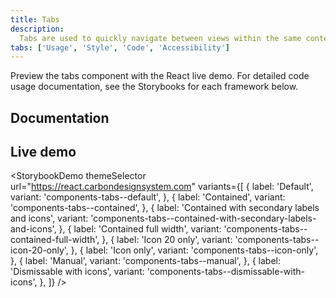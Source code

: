 ```yaml
---
title: Tabs
description:
  Tabs are used to quickly navigate between views within the same context.
tabs: ['Usage', 'Style', 'Code', 'Accessibility']
---
```



<PageDescription>

Preview the tabs component with the React live demo. For detailed code usage
documentation, see the Storybooks for each framework below.

</PageDescription>

## Documentation

<Row className="resource-card-group">
<Column colLg={4} colMd={4} noGutterSm>
  <ResourceCard
    subTitle="React"
    href="https://react.carbondesignsystem.com/?path=/story/components-tabs--default"
    >

<MdxIcon name="react" />

  </ResourceCard>
</Column>
<Column colLg={4} colMd={4} noGutterSm>
  <ResourceCard
      subTitle="Web Components"
      href="https://web-components.carbondesignsystem.com/?path=/story/components-tabs--default"
      >

<MdxIcon name="webcomponents" />

  </ResourceCard>
</Column>
<Column colLg={4} colMd={4} noGutterSm>
  <ResourceCard
      subTitle="Angular (Community)"
      href="https://angular.carbondesignsystem.com/?path=/story/components-tabs--basic"
      >

<MdxIcon name="angular" />

  </ResourceCard>
</Column>
<Column colLg={4} colMd={4} noGutterSm>
  <ResourceCard
      subTitle="Vue (Community)"
      href="http://vue.carbondesignsystem.com/?path=/story/components-cvtabs--default"
      >

<MdxIcon name="vue" />

  </ResourceCard>
</Column>
</Row>

## Live demo

<StorybookDemo
  themeSelector
  url="https://react.carbondesignsystem.com"
  variants={[
    {
      label: 'Default',
      variant: 'components-tabs--default',
    },
    {
      label: 'Contained',
      variant: 'components-tabs--contained',
    },
    {
      label: 'Contained with secondary labels and icons',
      variant: 'components-tabs--contained-with-secondary-labels-and-icons',
    },
    {
      label: 'Contained full width',
      variant: 'components-tabs--contained-full-width',
    },
    {
      label: 'Icon 20 only',
      variant: 'components-tabs--icon-20-only',
    },
    {
      label: 'Icon only',
      variant: 'components-tabs--icon-only',
    },
    {
      label: 'Manual',
      variant: 'components-tabs--manual',
    },
    {
      label: 'Dismissable with icons',
      variant: 'components-tabs--dismissable-with-icons',
    },
  ]}
/>
